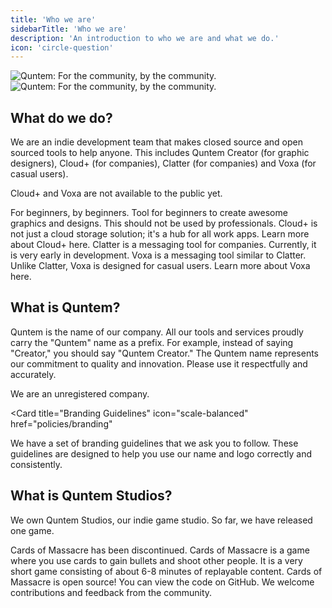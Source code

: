 ```yaml
---
title: 'Who we are'
sidebarTitle: 'Who we are'
description: 'An introduction to who we are and what we do.'
icon: 'circle-question'
---
```


<img
  className="block dark:hidden"
  src="/images/logo-and-slogan-light.svg"
  alt="Quntem: For the community, by the community."
/>
<img
  className="hidden dark:block"
  src="/images/logo-and-slogan-dark.svg"
  alt="Quntem: For the community, by the community."
/>

## What do we do?

We are an <Tooltip tip="a small group of developers">indie development team</Tooltip> that makes <Tooltip tip="Quntem Creator, Quntem Cloud+ & Voxa">closed source</Tooltip> and <Tooltip tip="Clatter and Cards of Massacre">open sourced</Tooltip> tools to help anyone. This includes Quntem Creator (for graphic designers), Cloud+ (for companies), Clatter (for companies) and Voxa (for casual users).

<Note>Cloud+ and Voxa are not available to the public yet.</Note>

<CardGroup cols={1}>
  <Card
    title="Quntem Creator"
    icon="paintbrush-pencil"
    href="https://creator.quntem.co.uk/"
  >
    For beginners, by beginners. Tool for beginners to create awesome graphics and designs.
    <Warning>This should not be used by professionals.</Warning>
  </Card>
  <CardGroup cols={2}>
    <Card
      title="Cloud+"
      icon="cloud-word"
      href="overview/cloud+"
    >
      Cloud+ is not just a cloud storage solution; it's a hub for all work apps. Learn more about Cloud+ here.
    </Card>
    <Card
      title="Clatter"
      icon="messages"
      href="https://clatter.work/"
    >
      Clatter is a messaging tool for companies. Currently, it is very early in development.
    </Card>
    <Card
      title="Voxa"
      icon="comments"
      href="overview/voxa"
    >
      Voxa is a messaging tool similar to Clatter. Unlike Clatter, Voxa is designed for casual users. Learn more about Voxa here.
    </Card>
  </CardGroup>
</CardGroup>

## What is Quntem?

Quntem is the name of our company. All our tools and services proudly carry the "Quntem" name as a prefix.
For example, instead of saying "Creator," you should say "Quntem Creator." The Quntem name represents our commitment to quality and innovation. Please use it respectfully and accurately.

<Info>We are an unregistered company.</Info>

<Card
  title="Branding Guidelines"
  icon="scale-balanced"
  href="policies/branding"
>
  We have a set of branding guidelines that we ask you to follow. These guidelines are designed to help you use our name and logo correctly and consistently.
</Card>

## What is Quntem Studios?

We own Quntem Studios, our indie game studio. So far, we have released one game.



<CardGroup cols={1}>
  <Card
    title="Cards Of Massacre"
    icon="cards"
    href="https://galaxiethedev.itch.io/cards-of-massacre"
  >
    <Warning>Cards of Massacre has been discontinued.</Warning>
    Cards of Massacre is a game where you use cards to gain bullets and shoot other people. It is a very short game consisting of about 6-8 minutes of replayable content.
  </Card>
  <Card
    title="GitHub"
    icon="github"
    href="https://github.com/Quntem/cards-of-massacre"
  >
    Cards of Massacre is open source! You can view the code on GitHub. We welcome contributions and feedback from the community.
  </Card>
</CardGroup>